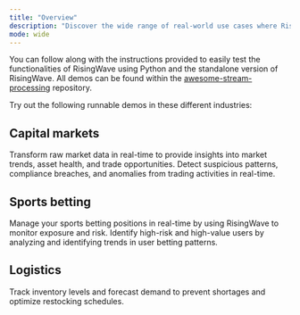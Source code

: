 ```yaml
---
title: "Overview"
description: "Discover the wide range of real-world use cases where RisingWave delivers concrete value with the list of runnable demos."
mode: wide
---
```


You can follow along with the instructions provided to easily test the functionalities of RisingWave using Python and the standalone version of RisingWave. All demos can be found within the [awesome-stream-processing](https://github.com/risingwavelabs/awesome-stream-processing) repository.

Try out the following runnable demos in these different industries:

## Capital markets

<CardGroup>
 <Card title="Market data enhancement and transformation" icon="magnifying-glass-chart" href="/demos/market-data-enrichment" iconType="solid" >
Transform raw market data in real-time to provide insights into market trends, asset health, and trade opportunities.
 </Card>
 <Card title="Market and trade surveillance" icon="circle-exclamation" href="/demos/market-trade-surveillance" iconType="solid" >
Detect suspicious patterns, compliance breaches, and anomalies from trading activities in real-time.
 </Card>
</CardGroup>

## Sports betting

<CardGroup>
 <Card title="Risk and profit analysis in sports betting" icon="football" iconType="solid" href="/demos/sports-risk-profit-analysis" >
Manage your sports betting positions in real-time by using RisingWave to monitor exposure and risk.
 </Card>
 <Card title="User betting behavior analysis" icon="users-viewfinder" iconType="solid" href="/demos/betting-behavior-analysis" >
Identify high-risk and high-value users by analyzing and identifying trends in user betting patterns.
 </Card>
</CardGroup>

## Logistics

<CardGroup>
 <Card title="Inventory management and demand forecast" icon="boxes-stacked" iconType="solid" href="/demos/inventory-management-forecast" >
Track inventory levels and forecast demand to prevent shortages and optimize restocking schedules.
 </Card>
</CardGroup>